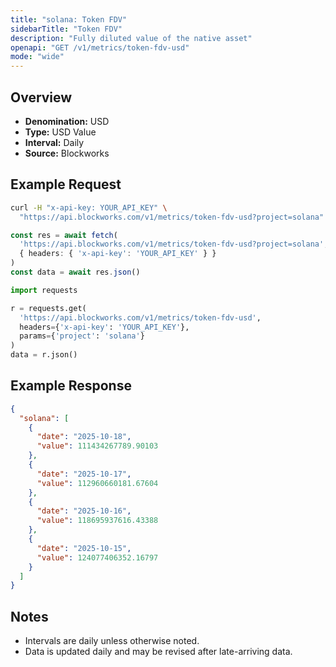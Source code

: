 ```yaml
---
title: "solana: Token FDV"
sidebarTitle: "Token FDV"
description: "Fully diluted value of the native asset"
openapi: "GET /v1/metrics/token-fdv-usd"
mode: "wide"
---
```


## Overview

- **Denomination:** USD
- **Type:** USD Value
- **Interval:** Daily
- **Source:** Blockworks

## Example Request

<CodeGroup>

```bash cURL
curl -H "x-api-key: YOUR_API_KEY" \
  "https://api.blockworks.com/v1/metrics/token-fdv-usd?project=solana"
```

```typescript TypeScript
const res = await fetch(
  'https://api.blockworks.com/v1/metrics/token-fdv-usd?project=solana',
  { headers: { 'x-api-key': 'YOUR_API_KEY' } }
)
const data = await res.json()
```

```python Python
import requests

r = requests.get(
  'https://api.blockworks.com/v1/metrics/token-fdv-usd',
  headers={'x-api-key': 'YOUR_API_KEY'},
  params={'project': 'solana'}
)
data = r.json()
```

</CodeGroup>

## Example Response

```json
{
  "solana": [
    {
      "date": "2025-10-18",
      "value": 111434267789.90103
    },
    {
      "date": "2025-10-17",
      "value": 112960660181.67604
    },
    {
      "date": "2025-10-16",
      "value": 118695937616.43388
    },
    {
      "date": "2025-10-15",
      "value": 124077406352.16797
    }
  ]
}
```

## Notes
- Intervals are daily unless otherwise noted.
- Data is updated daily and may be revised after late-arriving data.
